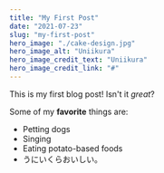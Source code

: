 ```yaml
---
title: "My First Post"
date: "2021-07-23"
slug: "my-first-post"
hero_image: "./cake-design.jpg"
hero_image_alt: "Uniikura"
hero_image_credit_text: "Uniikura"
hero_image_credit_link: "#"
---
```


This is my first blog post! Isn't it *great*?

Some of my **favorite** things are:

* Petting dogs
* Singing
* Eating potato-based foods
* うにいくらおいしい。

